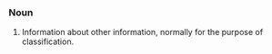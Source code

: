 ===Noun===
#Information about other information, normally for the purpose of classification.

{{wikipedia|Metadata (computing)}}